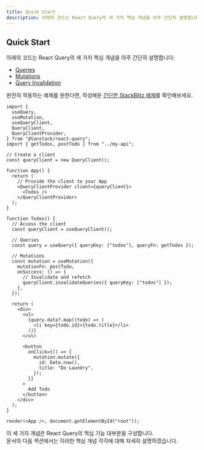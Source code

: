 ```yaml
---
title: Quick Start
description: 아래의 코드는 React Query의 세 가지 핵심 개념을 아주 간단히 설명합니다
---
```


## Quick Start

아래의 코드는 React Query의 세 가지 핵심 개념을 아주 간단히 설명합니다:

- [Queries](/docs/guides-and-concepts/queries)
- [Mutations](/docs/guides-and-concepts/mutations)
- [Query Invalidation](/docs/guides-and-concepts/query-invalidation)

완전히 작동하는 예제를 원한다면, 작성해둔 [간단한 StackBlitz 예제](https://tanstack.com/query/latest/docs/framework/react/examples/simple)를 확인해보세요.

```tsx
import {
  useQuery,
  useMutation,
  useQueryClient,
  QueryClient,
  QueryClientProvider,
} from "@tanstack/react-query";
import { getTodos, postTodo } from "../my-api";

// Create a client
const queryClient = new QueryClient();

function App() {
  return (
    // Provide the client to your App
    <QueryClientProvider client={queryClient}>
      <Todos />
    </QueryClientProvider>
  );
}

function Todos() {
  // Access the client
  const queryClient = useQueryClient();

  // Queries
  const query = useQuery({ queryKey: ["todos"], queryFn: getTodos });

  // Mutations
  const mutation = useMutation({
    mutationFn: postTodo,
    onSuccess: () => {
      // Invalidate and refetch
      queryClient.invalidateQueries({ queryKey: ["todos"] });
    },
  });

  return (
    <div>
      <ul>
        {query.data?.map((todo) => (
          <li key={todo.id}>{todo.title}</li>
        ))}
      </ul>

      <button
        onClick={() => {
          mutation.mutate({
            id: Date.now(),
            title: "Do Laundry",
          });
        }}
      >
        Add Todo
      </button>
    </div>
  );
}

render(<App />, document.getElementById("root"));
```

이 세 가지 개념은 React Query의 핵심 기능 대부분을 구성합니다.  
문서의 다음 섹션에서는 이러한 핵심 개념 각각에 대해 자세히 설명하겠습니다.
